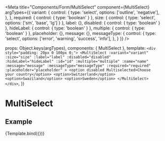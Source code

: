 
<Meta
  title="Components/Form/MultiSelect"
  component={MultiSelect}
  argTypes={{
    variant: {
      control: {
        type: 'select',
        options: ['outline', 'negative'],
      },
    },
    required:   { control: { type: 'boolean' } },
    size: { control: { type: 'select', options: ['sm', 'base', 'lg'] } },
    label: {},
    disabled:   { control: { type: 'boolean' } },
    hideLabel:   { control: { type: 'boolean' } },
    multiple:   { control: { type: 'boolean' } },
    placeholder: {},
    message: {},
    messageType: {
      control: {
        type: 'select',
        options: ['error', 'warning', 'success', 'info'],
      },
    }
  }}
/>

  props: Object.keys(argTypes),
  components: { MultiSelect },
  template: `
    <div style="padding: 20px 0 100px 0;">
      <MultiSelect
        :variant="variant"
        :size="size"
        :label="label"
        :disabled="disabled"
        :hideLabel="hideLabel"
        :id="id"
        :multiple="multiple"
        :name="name"
        :message="message"
        :messageType="messageType"
        :required="required"
        :placeholder="placeholder"
      >
        <option disabled Multiselected>Choose your country</option>
        <option>Switzerland</option>
        <option>Swaziland</option>
        <option>Sweden</option>
      </MultiSelect>
    </div>
  `,
})

# MultiSelect

## Example

<Canvas>
  <Story
    name="Example"
    args={{
      variant: 'outline',
      size: 'base',
      label: 'Label',
      disabled: false,
      hideLabel: false,
      name: 'select-name',
      id:'select-id',
      multiple: true,
      placeholder: 'Placeholder',
      variant: 'outline',
    }}
  >
    {Template.bind({})}
  </Story>
</Canvas>

<ArgsTable story="Example" />

<!-- ## Select negative type

- `input--negative` for standard textareas on dark background

<Canvas style={{ backgroundColor: '#2f4356' }}>
  <div class="select">
    <select
      id="select-id"
      name="select-name"
      class="input--outline input--base input--negative"
    >
      <option>Choose your country</option>
      <option>Switzerland</option>
      <option>Swaziland</option>
      <option>Sweden</option>
    </select>
    <div class="select__icon">
      <svg role="presentation" aria-hidden="true" viewBox="0 0 24 24">
        <path
          d="m5.706 10.015 6.669 3.85 6.669-3.85.375.649-7.044 4.067-7.044-4.067z"
        ></path>
      </svg>
    </div>
  </div>
</Canvas>

## Select disabled state

- `input--disabled` or `disabled state on the input` to add the disabled style

<Canvas>
  <div class="select">
    <select
      id="select-id"
      name="select-name"
      class="input--outline input--base input--disabled"
    >
      <option>Choose your country</option>
      <option>Switzerland</option>
      <option>Swaziland</option>
      <option>Sweden</option>
    </select>
    <div class="select__icon">
      <svg role="presentation" aria-hidden="true" viewBox="0 0 24 24">
        <path
          d="m5.706 10.015 6.669 3.85 6.669-3.85.375.649-7.044 4.067-7.044-4.067z"
        ></path>
      </svg>
    </div>
  </div>
</Canvas>

## Sizes

For size variations, the following css classes are built:

- `input--sm` for small inputs
- `input--base` for standard size
- `input--lg` for large inputs

<Canvas>
  <div class="select">
    <select
      id="select-0"
      name="select-name"
      class="input--outline input--sm"
    >
      <option>Small</option>
    </select>
    <div class="select__icon">
      <svg role="presentation" aria-hidden="true" viewBox="0 0 24 24">
        <path
          d="m5.706 10.015 6.669 3.85 6.669-3.85.375.649-7.044 4.067-7.044-4.067z"
        ></path>
      </svg>
    </div>
  </div>
</Canvas>

<Canvas>
  <div class="select">
    <select
      id="select-0"
      name="select-name"
      class="input--outline input--base"
    >
      <option>Default</option>
    </select>
    <div class="select__icon">
      <svg role="presentation" aria-hidden="true" viewBox="0 0 24 24">
        <path
          d="m5.706 10.015 6.669 3.85 6.669-3.85.375.649-7.044 4.067-7.044-4.067z"
        ></path>
      </svg>
    </div>
  </div>
</Canvas>

<Canvas>
  <div class="select">
    <select
      id="select-0"
      name="select-name"
      class="input--outline input--lg"
    >
      <option>Large</option>
    </select>
    <div class="select__icon">
      <svg role="presentation" aria-hidden="true" viewBox="0 0 24 24">
        <path
          d="m5.706 10.015 6.669 3.85 6.669-3.85.375.649-7.044 4.067-7.044-4.067z"
        ></path>
      </svg>
    </div>
  </div>
</Canvas>


## Required select

If the select is mandatory:
- a `required` attribute is added to the input element
- an asterisk is displayed right after the label. This can be done by adding a `text--asterisk` class on the label element:

<Canvas>
<div class="form__group__select">
  <label for="select-id" class="text--base text--asterisk">
    Label
  </label>
  <div class="select">
    <select
      id="select-id"
      name="select-name"
      class="input--outline input--base"
    >
      <option disabled="disabled" selected="selected">
        Choose your country
      </option>
      <option>Switzerland</option>
      <option>Swaziland</option>
      <option>Sweden</option>
    </select>
    <div class="select__icon">
      <svg role="presentation" aria-hidden="true" viewBox="0 0 24 24">
        <path
          d="m5.706 10.015 6.669 3.85 6.669-3.85.375.649-7.044 4.067-7.044-4.067z"
        ></path>
      </svg>
    </div>
  </div>
</div>
</Canvas>

## Messages

If the select has error, an `input--error` class is added to the input element. Additionally
a `badge badge--sm badge--error` element wraps the error message, right after the input element:

<Canvas>
<div class="form__group__select">
  <label for="select-id" class="text--base text--asterisk">
    Label
  </label>
  <div class="select">
    <select
      id="select-id"
      name="select-name"
      class="input--outline input--base input--error"
    >
      <option disabled="disabled" selected="selected">
        Choose your country
      </option>
      <option>Switzerland</option>
      <option>Swaziland</option>
      <option>Sweden</option>
    </select>
    <div class="select__icon">
      <svg role="presentation" aria-hidden="true" viewBox="0 0 24 24">
        <path
          d="m5.706 10.015 6.669 3.85 6.669-3.85.375.649-7.044 4.067-7.044-4.067z"
        ></path>
      </svg>
    </div>
  </div>
  <div class="badge badge--sm badge--error">
    This field is required
  </div>
</div>
</Canvas> -->
